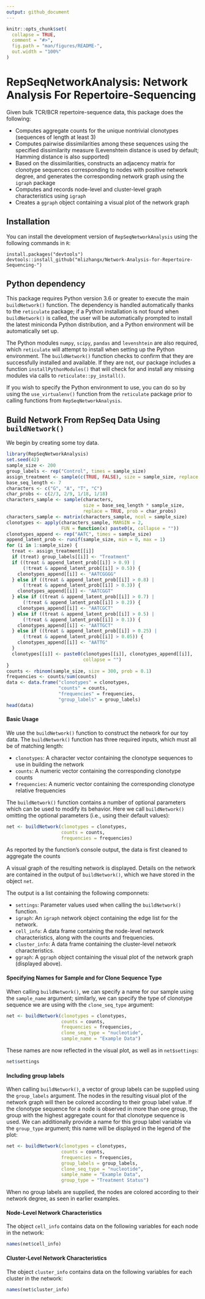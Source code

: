 ```yaml
---
output: github_document
---
```


<!-- README.md is generated from README.Rmd. Please edit that file -->

```r
knitr::opts_chunk$set(
  collapse = TRUE,
  comment = "#>",
  fig.path = "man/figures/README-",
  out.width = "100%"
)
```

# RepSeqNetworkAnalysis: Network Analysis For Repertoire-Sequencing

<!-- badges: start -->
<!-- badges: end -->

Given bulk TCR/BCR repertoire-sequence data, this package does the following:

* Computes aggregate counts for the unique nontrivial clonotypes (sequences of length at least 3)
* Computes pairwise dissimilarities among these sequences using the specified dissimilarity measure (Levenshtein distance is used by default; Hamming distance is also supported)
* Based on the dissimilarities, constructs an adjacency matrix for clonotype sequences corresponding to nodes with positive network degree, and generates the corresponding network graph using the `igraph` package
* Computes and records node-level and cluster-level graph characteristics using `igraph`
* Creates a `ggraph` object containing a visual plot of the network graph


## Installation

You can install the development version of `RepSeqNetworkAnalysis` using the following commands in `R`:

```
install.packages("devtools")
devtools::install_github("mlizhangx/Network-Analysis-for-Repertoire-Sequencing-")
```


## Python dependency

This package requires Python version 3.6 or greater to execute the main `buildNetwork()` function. The dependency is handled automatically thanks to the `reticulate` package; if a Python installation is not found when `buildNetwork()` is called, the user will be automatically prompted to install the latest miniconda Python distribution, and a Python environment will be automatically set up.

The Python modules `numpy`, `scipy`, `pandas` and `levenshtein` are also required, which `reticulate` will attempt to install when setting up the Python environment.  The `buildNetwork()` function checks to confirm that they are successfully installed and available.  If they are not, our package includes a function `installPythonModules()` that will check for and install any missing modules via calls to `reticulate::py_install()`. 

If you wish to specify the Python environment to use, you can do so by using the `use_virtualenv()` function from the `reticulate` package prior to calling functions from `RepSeqNetworkAnalysis`. 



## Build Network From RepSeq Data Using `buildNetwork()`

We begin by creating some toy data.

```r
library(RepSeqNetworkAnalysis)
set.seed(42)
sample_size <- 200
group_labels <- rep("Control", times = sample_size)
assign_treatment <- sample(c(TRUE, FALSE), size = sample_size, replace = TRUE)
base_seq_length <- 7
characters <- c("G", "A", "T", "C")
char_probs <- c(2/3, 2/9, 1/18, 1/18)
characters_sample <- sample(characters, 
                            size = base_seq_length * sample_size, 
                            replace = TRUE, prob = char_probs)
characters_sample <- matrix(characters_sample, ncol = sample_size)
clonotypes <- apply(characters_sample, MARGIN = 2, 
                    FUN = function(x) paste0(x, collapse = ""))
clonotypes_append <- rep("AATC", times = sample_size)
append_latent_prob <- runif(sample_size, min = 0, max = 1)
for (i in 1:sample_size) {
  treat <- assign_treatment[[i]]
  if (treat) group_labels[[i]] <- "Treatment"
  if ((treat & append_latent_prob[[i]] > 0.9) |
      (!treat & append_latent_prob[[i]] > 0.5)) {
    clonotypes_append[[i]] <- "AATCGGGG"
  } else if ((treat & append_latent_prob[[i]] > 0.8) |
      (!treat & append_latent_prob[[i]] > 0.3)) {
    clonotypes_append[[i]] <- "AATCGGT"
  } else if ((treat & append_latent_prob[[i]] > 0.7) |
      (!treat & append_latent_prob[[i]] > 0.2)) {
    clonotypes_append[[i]] <- "AATCGCT"
  } else if ((treat & append_latent_prob[[i]] > 0.5) |
      (!treat & append_latent_prob[[i]] > 0.1)) {
    clonotypes_append[[i]] <- "AATTGCT"
  } else if ((treat & append_latent_prob[[i]] > 0.25) |
      (!treat & append_latent_prob[[i]] > 0.05)) {
    clonotypes_append[[i]] <- "AATTG"
  }
  clonotypes[[i]] <- paste0(clonotypes[[i]], clonotypes_append[[i]], 
                            collapse = "")
}
counts <- rbinom(sample_size, size = 300, prob = 0.1)
frequencies <- counts/sum(counts)
data <- data.frame("clonotypes" = clonotypes,
                   "counts" = counts,
                   "frequencies" = frequencies,
                   "group_labels" = group_labels)
head(data)
```
#### Basic Usage

We use the `buildNetwork()` function to construct the network for our toy data. The `buildNetwork()` function has three required inputs, which must all be of matching length:

* `clonotypes`: A character vector containing the clonotype sequences to use in building the network
* `counts`: A numeric vector containing the corresponding clonotype counts
* `frequencies`: A numeric vector containing the corresponding clonotype relative frequencies

The `buildNetwork()` function contains a number of optional parameters which can be used to modify its behavior. Here we call `buildNetwork()` omitting the optional parameters (i.e., using their default values):
```r

net <- buildNetwork(clonotypes = clonotypes, 
                    counts = counts, 
                    frequencies = frequencies)

```
As reported by the function's console output, the data is first cleaned to aggregate the counts 

A visual graph of the resulting network is displayed. Details on the network are contained in the output of `buildNetwork()`, which we have stored in the object `net`. 

The output is a list containing the following componnets:

* `settings`: Parameter values used when calling the `buildNetwork()` function.
* `igraph`: An `igraph` network object containing the edge list for the network.
* `cell_info`: A data frame containing the node-level network characteristics, along with the counts and frequencies.
* `cluster_info`: A data frame containing the cluster-level network characteristics.
* `ggraph`: A `ggraph` object containing the visual plot of the network graph (displayed above).



#### Specifying Names for Sample and for Clone Sequence Type

When calling `buildNetwork()`, we can specify a name for our sample using the `sample_name` argument; similarly, we can specify the type of clonotype sequence we are using with the `clone_seq_type` argument:
```r

net <- buildNetwork(clonotypes = clonotypes, 
                    counts = counts, 
                    frequencies = frequencies, 
                    clone_seq_type = "nucleotide",
                    sample_name = "Example Data")

```
These names are now reflected in the visual plot, as well as in `net$settings`:

```r
net$settings
```

#### Including group labels

When calling `buildNetwork()`, a vector of group labels can be supplied using the `group_labels` argument. The nodes in the resulting visual plot of the network graph will then be colored according to their group label value. If the clonotype sequence for a node is observed in more than one group, the group with the highest aggregate count for that clonotype sequence is used.  We can additionally provide a name for this group label variable via the `group_type` argument; this name will be displayed in the legend of the plot:
```r

net <- buildNetwork(clonotypes = clonotypes, 
                    counts = counts, 
                    frequencies = frequencies, 
                    group_labels = group_labels,
                    clone_seq_type = "nucleotide",
                    sample_name = "Example Data",
                    group_type = "Treatment Status")
```

When no group labels are supplied, the nodes are colored according to their network degree, as seen in earlier examples.




#### Node-Level Network Characteristics 

The object `cell_info` contains data on the following variables for each node in the network:
```r
names(net$cell_info)
```

#### Cluster-Level Network Characteristics
The object `cluster_info` contains data on the following variables for each cluster in the network:
```r
names(net$cluster_info)
```
